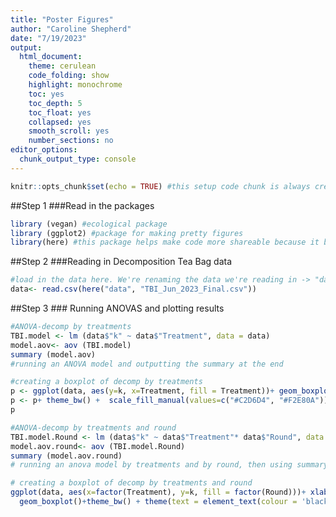 ```yaml
---
title: "Poster Figures"
author: "Caroline Shepherd"
date: "7/19/2023"
output:
  html_document:
    theme: cerulean
    code_folding: show
    highlight: monochrome
    toc: yes
    toc_depth: 5
    toc_float: yes
    collapsed: yes
    smooth_scroll: yes
    number_sections: no
editor_options:
  chunk_output_type: console
---
```


```r
knitr::opts_chunk$set(echo = TRUE) #this setup code chunk is always created when you make an rmarkdown (rmd). There are some options to change it, but I don't think you need to worry about that rn
```

##Step 1
###Read in the packages

```r
library (vegan) #ecological package
library (ggplot2) #package for making pretty figures
library(here) #this package helps make code more shareable because it basically sets the working directory for you

```

##Step 2
###Reading in Decomposition Tea Bag data

```r
#load in the data here. We're renaming the data we're reading in -> "data" to make it easier to reference later on. Using here to let R know that we're pulling from the project directory.
data<- read.csv(here("data", "TBI_Jun_2023_Final.csv"))

```


##Step 3
### Running ANOVAS and plotting results

```r
#ANOVA-decomp by treatments
TBI.model <- lm (data$"k" ~ data$"Treatment", data = data)
model.aov<- aov (TBI.model)
summary (model.aov)
#running an ANOVA model and outputting the summary at the end

#creating a boxplot of decomp by treatments
p <- ggplot(data, aes(y=k, x=Treatment, fill = Treatment))+ geom_boxplot()
p <- p+ theme_bw() +  scale_fill_manual(values=c("#C2D6D4", "#F2E80A"))+ theme(text = element_text(colour = 'black', size = 30)) + xlab ("Treatment") + ylab ("Decomposition Rate (k)") +  theme(legend.position="none")
p

#ANOVA-decomp by treatments and round
TBI.model.Round <- lm (data$"k" ~ data$"Treatment"* data$"Round", data = data)
model.aov.round<- aov (TBI.model.Round)
summary (model.aov.round)
# running an anova model by treatments and by round, then using summary to output the results

# creating a boxplot of decomp by treatments and round
ggplot(data, aes(x=factor(Treatment), y=k, fill = factor(Round)))+ xlab ("Treatment") + ylab ("Decomposition Rate (k)") +
  geom_boxplot()+theme_bw() + theme(text = element_text(colour = 'black', size = 30)) +  scale_fill_manual(values=c("#C2D6D4", "#F2E80A", "#A7A09A", "#3B3B3D")) + labs(fill = "Round")

```

